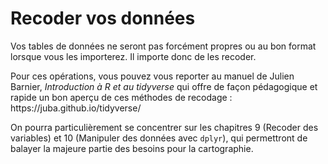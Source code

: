 
# Recoder vos données {#prep_data}

Vos tables de données ne seront pas forcément propres ou au bon format lorsque vous les importerez.
Il importe donc de les recoder.

Pour ces opérations, vous pouvez vous reporter au manuel de Julien Barnier, *Introduction à R et au tidyverse* qui offre de façon pédagogique et rapide un bon aperçu de ces méthodes de recodage : https://juba.github.io/tidyverse/

On pourra particulièrement se concentrer sur les chapitres 9 (Recoder des variables) et 10 (Manipuler des données avec `dplyr`), qui permettront de balayer la majeure partie des besoins pour la cartographie.
